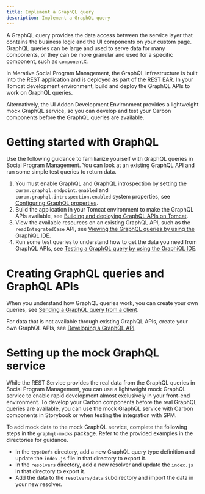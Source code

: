 ```yaml
---
title: Implement a GraphQL query
description: Implement a GraphQL query
---
```


A GraphQL query provides the data access between the service layer that contains the business logic and the UI components on your custom page. GraphQL queries can be large and used to serve data for many components, or they can be more granular and used for a specific component, such as `componentX`.

In Merative Social Program Management, the GraphQL infrastructure is built into the REST application and is deployed as part of the REST EAR. In your Tomcat development environment, build and deploy the GraphQL APIs to work on GraphQL queries.

Alternatively, the UI Addon Development Environment provides a lightweight mock GraphQL service, so you can develop and test your Carbon components before the GraphQL queries are available.

# Getting started with GraphQL

Use the following guidance to familiarize yourself with GraphQL queries in Social Program Management. You can look at an existing GraphQL API and run some simple test queries to return data.

1. You must enable GraphQL and GraphQL introspection by setting the `curam.graphql.endpoint.enabled` and `curam.graphql.introspection.enabled` system properties, see [Configuring GraphQL properties](https://www.ibm.com/docs/en/spm/8.0.2?topic=graphql-configuring-properties).
2. Build the application in your Tomcat environment to make the GraphQL APIs available, see [Building and deploying GraphQL APIs on Tomcat](https://www.ibm.com/docs/en/spm/8.0.2?topic=apis-building-deploying-graphql-tomcat).
3. View the available resources on an existing GraphQL API, such as the `readIntegratedCase` API, see [Viewing the GraphQL queries by using the GraphiQL IDE](https://www.ibm.com/docs/en/spm/8.0.2?topic=graphql-viewing-queries-by-using-graphiql-ide).
4. Run some test queries to understand how to get the data you need from GraphQL APIs, see [Testing a GraphQL query by using the GraphiQL IDE](https://www.ibm.com/docs/en/spm/8.0.2?topic=graphql-testing-query-by-using-graphiql-ide).

# Creating GraphQL queries and GraphQL APIs

When you understand how GraphQL queries work, you can create your own queries, see [Sending a GraphQL query from a client](https://www.ibm.com/docs/en/spm/8.0.2?topic=graphql-sending-query-from-client).

For data that is not available through existing GraphQL APIs, create your own GraphQL APIs, see [Developing a GraphQL API](https://www.ibm.com/docs/en/spm/8.0.2?topic=graphql-developing-apis).

# Setting up the mock GraphQL service

While the REST Service provides the real data from the GraphQL queries in Social Program Management, you can use a lightweight mock GraphQL service to enable rapid development almost exclusively in your front-end environment. To develop your Carbon components before the real GraphQL queries are available, you can use the mock GraphQL service with Carbon components in Storybook or when testing the integration with SPM.

To add mock data to the mock GraphQL service, complete the following steps in the `graphql-mocks` package. Refer to the provided examples in the directories for guidance.

- In the `typeDefs` directory, add a new GraphQL query type definition and update the `index.js` file in that directory to export it.
- In the `resolvers` directory, add a new resolver and update the `index.js` in that directory to export it.
- Add the data to the `resolvers/data` subdirectory and import the data in your new resolver.
